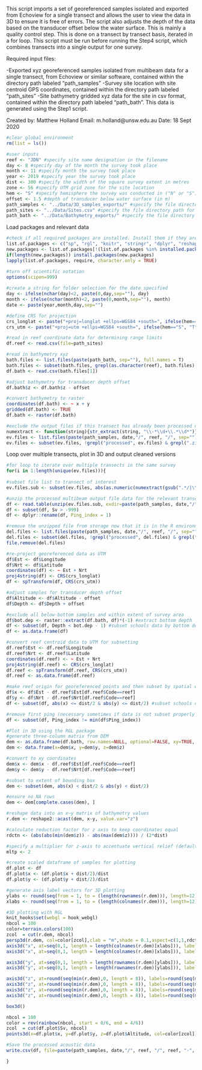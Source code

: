 This script imports a set of georeferenced samples isolated and exported from Echoview for a single transect and allows the user to view the data in 3D to ensure it is free of errors. The script also adjusts the depth of the data based on the transducer offset below the water surface. This is mainly a quality control step. This is done on a transect by transect basis, iterated in a for loop. This script must be run before running the Step4 script, which combines transects into a single output for one survey.

Required input files:

-Exported xyz georeferenced samples isolated from multibeam data for a single transect, from Echoview or similar software, contained within the directory path labeled "path_samples"
-Survey site location with site centroid GPS coordinates, contained within the directory path labeled "path_sites"
-Site bathymetry gridded xyz data for the site in csv format, contained within the directory path labeled "path_bath". This data is generated using the Step1 script.

Created by: Matthew Holland
Email: m.holland@unsw.edu.au
Date: 18 Sept 2020
```r
#clear global environment
rm(list = ls())

#user inputs
reef <- "JDN" #specify site name designation in the filename
day <- 8 #specify day of the month the survey took place
month <- 11 #specify month the survey took place
year <- 2019 #specify year the survey took place
dist <- 300 #specify the width of the square survey extent in metres
zone <- 56 #specify UTM grid zone for the site location
hem <- "S" #specify hemisphere the survey was conducted in ("N" or "S")
offset <- 1.5 #depth of transducer below water surface (in m)
path_samples <- "../Data/3D_samples_exports/" #specify the file directory path for the 3D samples
path_sites <- "../Data/Sites.csv" #specify the file directory path for the site coordinates
path_bath <- "../Data/Bathymetry_exports/" #specify the file directory path for the bathymetry xyz csv
```
Load packages and relevant data
```r
#check if all required packages are installed. Install them if they are not present. Then load required packages
list.of.packages <- c("sp", "rgl", "knitr", "stringr", "dplyr", "reshape2", "raster")
new.packages <- list.of.packages[!(list.of.packages %in% installed.packages()[,"Package"])]
if(length(new.packages)) install.packages(new.packages)
lapply(list.of.packages, require, character.only = TRUE)

#turn off scientific notation
options(scipen=999)
 
#create a string for folder selection for the date specified
day <- ifelse(nchar(day)<2, paste(0,day,sep=""), day)
month <- ifelse(nchar(month)<2, paste(0,month,sep=""), month)
date <- paste(year,month,day,sep="")

#define CRS for projection
crs_longlat <- paste("+proj=longlat +ellps=WGS84 +south=", ifelse(hem=="S", "T", "F"), " +datum=WGS84", sep="")
crs_utm <- paste("+proj=utm +ellps=WGS84 +south=", ifelse(hem=="S", "T", "F"), " +datum=WGS84", " +zone=", zone, sep="")

#read in reef coordinate data for determining range limits
df.reef <- read.csv(file=path_sites)

#read in bathymetry xyz
bath.files <- list.files(paste(path_bath, sep=""), full.names = T)
bath.files <- subset(bath.files, grepl(as.character(reef), bath.files) & grepl("UTM", bath.files) & grepl("modified", bath.files)) 
df.bath <- read.csv(bath.files[1])

#adjust bathymetry for transducer depth offset
df.bath$z <- df.bath$z - offset

#convert bathymetry to raster
coordinates(df.bath) <- ~ x + y
gridded(df.bath) <- TRUE
df.bath <- raster(df.bath)

#exclude the output files if this transect has already been processed or is not the transect of interest and read in and clean data
numextract <- function(string){str_extract(string, "\\-*\\d+\\.*\\d*")} #function for extracting number from string
ev.files <- list.files(paste(path_samples, date,"/", reef, "/", sep=""), full.names = T) #read in the path for the data file
ev.files <- subset(ev.files, !grepl("processed", ev.files) & grepl(".zip", ev.files) & !grepl("readme", ev.files))
```
Loop over multiple transects, plot in 3D and output cleaned versions 
```r
#for loop to iterate over multiple transects in the same survey
for(i in 1:length(unique(ev.files))){
  
#subset file list to transect of interest  
ev.files.sub <- subset(ev.files, abs(as.numeric(numextract(gsub(".*/|\\.[^.]+$", "", ev.files))))==i) 

#unzip the processed multibeam output file data for the relevant transect
df <- read.table(unzip(ev.files.sub, exdir=paste(path_samples, date,"/", reef, sep="")), sep=",", header=TRUE)
df <- subset(df, Sv > -999)
df <- dplyr::rename(df, Ping_index = 1)

#remove the unzipped file from storage now that it is in the R environment
del.files <- list.files(paste(path_samples, date,"/", reef, "/", sep=""), full.names = T) #read in the path for the data file
del.files <- subset(del.files, !grepl("processed", del.files) & grepl(".csv", del.files) & !grepl("readme", del.files) & abs(as.numeric(numextract(gsub(".*/|\\.[^.]+$", "", del.files))))==i)
file.remove(del.files)

#re-project georeferenced data as UTM
df$Est <- df$Longitude
df$Nrt <- df$Latitude
coordinates(df) <- ~ Est + Nrt
proj4string(df) <- CRS(crs_longlat)
df <- spTransform(df, CRS(crs_utm))

#adjust samples for transducer depth offset
df$Altitude <- df$Altitude - offset
df$Depth <- df$Depth + offset

#exclude all below-bottom samples and within extent of survey area
df$bot.dep <- raster::extract(df.bath, df)*(-1) #extract bottom depth
df <- subset(df, Depth < bot.dep - 1) #subset schools data by bottom depth
df <- as.data.frame(df)

#convert reef centroid data to UTM for subsetting
df.reef$Est <- df.reef$Longitude
df.reef$Nrt <- df.reef$Latitude
coordinates(df.reef) <- ~ Est + Nrt
proj4string(df.reef) <- CRS(crs_longlat)
df.reef <- spTransform(df.reef, CRS(crs_utm))
df.reef <- as.data.frame(df.reef)

#make reef origin for georeferenced points and then subset by spatial extent
df$x <- df$Est - df.reef$Est[df.reef$Code==reef]
df$y <- df$Nrt - df.reef$Nrt[df.reef$Code==reef]
df <- subset(df, abs(x) <= dist/2 & abs(y) <= dist/2) #subset schools data by survey area extent

#remove first ping (necessary sometimes if data is not subset properly by Echoview)
df <- subset(df, Ping_index != min(df$Ping_index))

#Plot in 3D using the RGL package
#generate three-column matrix from DEM
dem <- as.data.frame(df.bath, row.names=NULL, optional=FALSE, xy=TRUE, na.rm=FALSE, long=FALSE)
dem <- data.frame(x=dem$x, y=dem$y, z=dem$z)

#convert to xy coordinates
dem$x <- dem$x - df.reef$Est[df.reef$Code==reef]
dem$y <- dem$y - df.reef$Nrt[df.reef$Code==reef]

#subset to extent of bounding box
dem <- subset(dem, abs(x) < dist/2 & abs(y) < dist/2)

#ensure no NA rows
dem <- dem[complete.cases(dem), ]

#reshape data into an x~y matrix of bathymetry values 
r.dem <- reshape2::acast(dem, x~y, value.var="z")

#calculate reduction factor for z axis to keep coordinates equal
rdctn <- (abs(abs(min(dem$z)) - abs(max(dem$z)))) / (2*dist)

#specify a multiplier for z-axis to accentuate vertical relief (default is 1 for real scale)
mltp <- 2

#create scaled dataframe of samples for plotting
df.plot <- df
df.plot$x <- (df.plot$x + dist/2)/dist
df.plot$y <- (df.plot$y + dist/2)/dist

#generate axis label vectors for 3D plotting
ylabs <- round(seq(from = 1, to = (length(rownames(r.dem))), length=12))
xlabs <- round(seq(from = 1, to = (length(colnames(r.dem))), length=12))

#3D plotting with RGL
knit_hooks$set(webgl = hook_webgl)
nbcol = 100
color=terrain.colors(100)
zcol  = cut(r.dem, nbcol)
persp3d(r.dem, col=color[zcol],clab = "m",shade = 0.1,aspect=c(1,1,rdctn*mltp), axes=FALSE, xlab="x", ylab="y")
axis3d("x", at=seq(0,1, length = length(colnames(r.dem)[xlabs])), labels=round(as.numeric(colnames(r.dem)[xlabs])), box=TRUE, pos=c(0,1,round(min(r.dem))))
axis3d("x", at=seq(0,1, length = length(colnames(r.dem)[xlabs])), labels=round(as.numeric(colnames(r.dem)[xlabs])), box=TRUE, pos=c(0,0,round(min(r.dem))))

axis3d("y", at=seq(0,1, length = length(rownames(r.dem)[ylabs])), labels = round(as.numeric(rownames(r.dem)[ylabs])), box=TRUE, pos=c(0,0,round(min(r.dem))))
axis3d("y", at=seq(0,1, length = length(rownames(r.dem)[ylabs])), labels = round(as.numeric(rownames(r.dem)[ylabs])), box=TRUE, pos=c(1,0,round(min(r.dem))))

axis3d("z", at=round(seq(min(r.dem),0, length = 8)), labels=round(seq(min(r.dem),0, length = 8)), box=TRUE, pos=c(1,0,0))
axis3d("z", at=round(seq(min(r.dem),0, length = 8)), labels=round(seq(min(r.dem),0, length = 8)), box=TRUE, pos=c(0,1,0))
axis3d("z", at=round(seq(min(r.dem),0, length = 8)), labels=round(seq(min(r.dem),0, length = 8)), box=TRUE, pos=c(1,1,0))
axis3d("z", at=round(seq(min(r.dem),0, length = 8)), labels=round(seq(min(r.dem),0, length = 8)), box=TRUE, pos=c(0,0,0))

box3d()

nbcol = 100
color = rev(rainbow(nbcol, start = 0/6, end = 4/6))
zcol  = cut(df.plot$Sv, nbcol)
points3d(x=df.plot$x, y=df.plot$y, z=df.plot$Altitude, col=color[zcol])

#Save the processed acoustic data
write.csv(df, file=paste(path_samples, date,"/", reef, "/", reef, "-", i, "-processed", ".mb.points.csv", sep=""), row.names=F)

}
```

